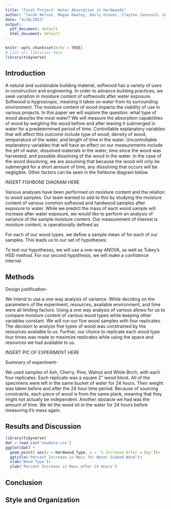 ---
title: "Final Project: Water Absorption in Hardwoods"
author: "Jacob Nelson, Megan Hawley, Emily Groves, Clayton Jannusch, Gavin Wilson"
date: "4/10/2022"
output:
  pdf_document: default
  html_document: default
---

```{r setup, include=FALSE}
knitr::opts_chunk$set(echo = TRUE)
# List all libraries here
library(tidyverse)
```


## Introduction

A natural and sustainable building material, softwood has a variety of uses in construction and engineering. In order to advance building practices, we seek variation in moisture content of softwoods after water exposure. Softwood is hygroscopic, meaning it takes on water from its surrounding environment. The moisture content of wood impacts the viability of use in various projects. In this paper we will explore the question: what type of wood absorbs the most water?
We will measure the absorption capabilities of wood by weighing the wood before and after leaving it submerged in water for a predetermined period of time. Controllable explanatory variables that will affect this outcome include type of wood, density of wood, temperature of the water, and length of time in the water. Uncontrollable explanatory variables that will have an effect on our measurements include the pH of water, dissolved materials in the water, time since the wood was harvested, and possible dissolving of the wood in the water. In the case of the wood dissolving, we are assuming that because the wood will only be submerged for a short amount of time, any dissolving that occurs will be negligible. Other factors can be seen in the fishbone diagram below.

INSERT FISHBONE DIAGRAM HERE

Various analyses have been performed on moisture content and the relation to wood samples. Our team wanted to add to this by studying the moisture content of various common softwood and hardwood samples after exposure to water. While we predict the mass of each wood sample will increase after water exposure, we would like to perform an analysis of variance of the sample moisture content. Our measurement of interest is moisture content, is operationally defined as

For each of our wood types, we define a sample mean of  for each of our samples.
This leads us to our set of hypotheses:


To test our hypotheses, we will use a one-way ANOVA, as well as Tukey’s HSD method. For our second hypothesis, we will make a confidence interval.


## Methods

Design justification-

We intend to use a one way analysis of variance. While deciding on the parameters of the experiment, resources, available environment, and time were all limiting factors. Using a one way analysis of various allows for us to compare moisture content of various wood types while keeping other variables constant. We will run our five wood samples with four replicates. The decision to analyze five types of wood was constrained by the resources available to us. Further, our choice to replicate each wood type four times was made to maximize replicates while using the space and resources we had available to us.

INSERT PIC OF EXPERIMENT HERE

Summary of experiment-

We used samples of Ash, Cherry, Pine, Walnut and White Birch, with each four replicates. Each replicate was a square 2” wood block. All of the specimens were left in the same bucket of water for 24 hours. Their weight was taken before and after the 24 hour time period. Because of sourcing constraints, each piece of wood is from the same plank, meaning that they might not actually be independent. Another obstacle we had was the amount of time. We let the wood sit in the water for 24 hours before measuring it’s mass again.


## Results and Discussion

```{r}
library(tidyverse)
dat = read_csv('newdata.csv')
ggplot(dat) +
  geom_point( aes(x = Hardwood_Type, y = `% Increase After a Day`))+
  ggtitle('Percent Increase in Mass for Water Soaked Wood')+
  xlab('Wood Type')+
  ylab('Percent Increase in Mass after 24 Hours') 
```

## Conclusion

## Style and Organization
